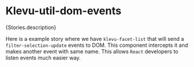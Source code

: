 
<Meta of={Stories} />

# Klevu-util-dom-events

<Markdown>{Stories.description}</Markdown>

Here is a example story where we have `klevu-facet-list` that will send a `filter-selection-update` events to DOM.
This component intercepts it and makes another event with same name. This allows `React` developers to listen
events much easier way.

<Canvas of={Stories.DomEvents} />

<Controls />
